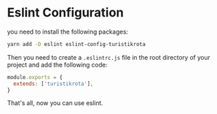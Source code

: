 
<Meta title='Documentation/Eslint Configuration' />

# Eslint Configuration

you need to install the following packages:

```bash
yarn add -D eslint eslint-config-turistikrota
```

Then you need to create a `.eslintrc.js` file in the root directory of your project and add the following code:

```js
module.exports = {
  extends: ['turistikrota'],
}
```

That's all, now you can use eslint.

